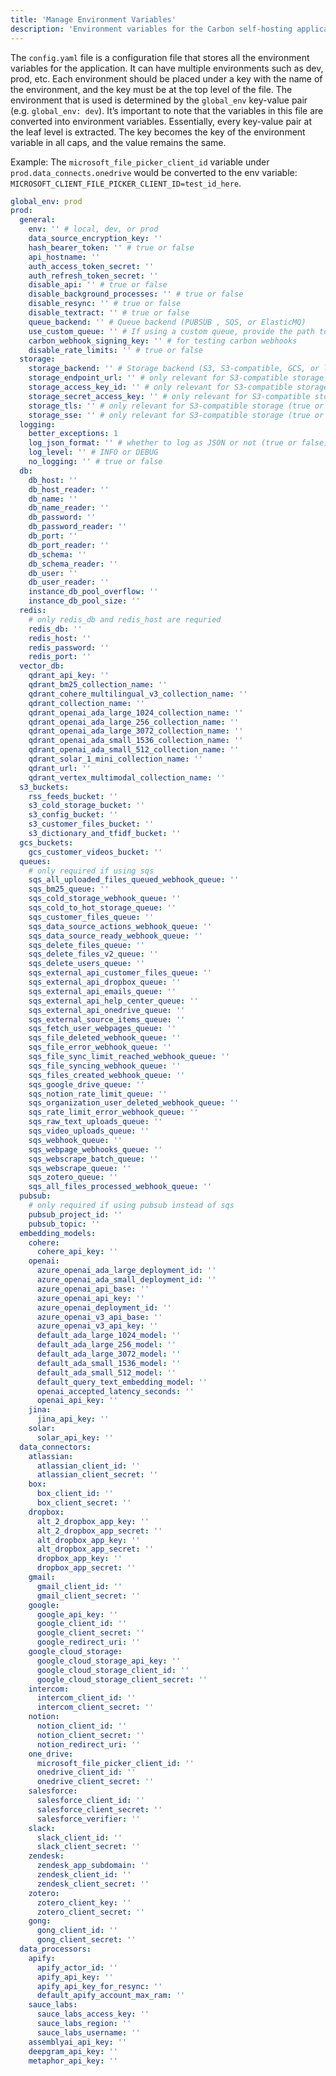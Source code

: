 ```yaml
---
title: 'Manage Environment Variables'
description: 'Environment variables for the Carbon self-hosting application to be passed as a `yaml` file.'
---
```


The `config.yaml` file is a configuration file that stores all the environment variables for the application. It can have multiple environments such as dev, prod, etc. Each environment should be placed under a key with the name of the environment, and the key must be at the top level of the file. The environment that is used is determined by the `global_env` key-value pair (e.g. `global_env: dev`). It’s important to note that the variables in this file are converted into environment variables. Essentially, every key-value pair at the leaf level is extracted. The key becomes the key of the environment variable in all caps, and the value remains the same.

Example: The `microsoft_file_picker_client_id` variable under `prod.data_connects.onedrive` would be converted to the env variable: `MICROSOFT_CLIENT_FILE_PICKER_CLIENT_ID=test_id_here`.

```yaml
global_env: prod
prod:
  general:
    env: '' # local, dev, or prod
    data_source_encryption_key: ''
    hash_bearer_token: '' # true or false
    api_hostname: ''
    auth_access_token_secret: ''
    auth_refresh_token_secret: ''
    disable_api: '' # true or false
    disable_background_processes: '' # true or false
    disable_resync: '' # true or false
    disable_textract: '' # true or false
    queue_backend: '' # Queue backend (PUBSUB , SQS, or ElasticMQ)
    use_custom_queue: '' # If using a custom queue, provide the path to the file it's implemented in.
    carbon_webhook_signing_key: '' # for testing carbon webhooks
    disable_rate_limits: '' # true or false
  storage:
    storage_backend: '' # Storage backend (S3, S3-compatible, GCS, or local)
    storage_endpoint_url: '' # only relevant for S3-compatible storage
    storage_access_key_id: '' # only relevant for S3-compatible storage
    storage_secret_access_key: '' # only relevant for S3-compatible storage
    storage_tls: '' # only relevant for S3-compatible storage (true or false)
    storage_sse: '' # only relevant for S3-compatible storage (true or false)
  logging:
    better_exceptions: 1
    log_json_format: '' # whether to log as JSON or not (true or false)
    log_level: '' # INFO or DEBUG
    no_logging: '' # true or false
  db:
    db_host: ''
    db_host_reader: ''
    db_name: ''
    db_name_reader: ''
    db_password: ''
    db_password_reader: ''
    db_port: ''
    db_port_reader: ''
    db_schema: ''
    db_schema_reader: ''
    db_user: ''
    db_user_reader: ''
    instance_db_pool_overflow: ''
    instance_db_pool_size: ''
  redis:
    # only redis_db and redis_host are requried
    redis_db: ''
    redis_host: ''
    redis_password: ''
    redis_port: ''
  vector_db:
    qdrant_api_key: ''
    qdrant_bm25_collection_name: ''
    qdrant_cohere_multilingual_v3_collection_name: ''
    qdrant_collection_name: ''
    qdrant_openai_ada_large_1024_collection_name: ''
    qdrant_openai_ada_large_256_collection_name: ''
    qdrant_openai_ada_large_3072_collection_name: ''
    qdrant_openai_ada_small_1536_collection_name: ''
    qdrant_openai_ada_small_512_collection_name: ''
    qdrant_solar_1_mini_collection_name: ''
    qdrant_url: ''
    qdrant_vertex_multimodal_collection_name: ''
  s3_buckets:
    rss_feeds_bucket: ''
    s3_cold_storage_bucket: ''
    s3_config_bucket: ''
    s3_customer_files_bucket: ''
    s3_dictionary_and_tfidf_bucket: ''
  gcs_buckets:
    gcs_customer_videos_bucket: ''
  queues:
    # only required if using sqs
    sqs_all_uploaded_files_queued_webhook_queue: ''
    sqs_bm25_queue: ''
    sqs_cold_storage_webhook_queue: ''
    sqs_cold_to_hot_storage_queue: ''
    sqs_customer_files_queue: ''
    sqs_data_source_actions_webhook_queue: ''
    sqs_data_source_ready_webhook_queue: ''
    sqs_delete_files_queue: ''
    sqs_delete_files_v2_queue: ''
    sqs_delete_users_queue: ''
    sqs_external_api_customer_files_queue: ''
    sqs_external_api_dropbox_queue: ''
    sqs_external_api_emails_queue: ''
    sqs_external_api_help_center_queue: ''
    sqs_external_api_onedrive_queue: ''
    sqs_external_source_items_queue: ''
    sqs_fetch_user_webpages_queue: ''
    sqs_file_deleted_webhook_queue: ''
    sqs_file_error_webhook_queue: ''
    sqs_file_sync_limit_reached_webhook_queue: ''
    sqs_file_syncing_webhook_queue: ''
    sqs_files_created_webhook_queue: ''
    sqs_google_drive_queue: ''
    sqs_notion_rate_limit_queue: ''
    sqs_organization_user_deleted_webhook_queue: ''
    sqs_rate_limit_error_webhook_queue: ''
    sqs_raw_text_uploads_queue: ''
    sqs_video_uploads_queue: ''
    sqs_webhook_queue: ''
    sqs_webpage_webhooks_queue: ''
    sqs_webscrape_batch_queue: ''
    sqs_webscrape_queue: ''
    sqs_zotero_queue: ''
    sqs_all_files_processed_webhook_queue: ''
  pubsub:
    # only required if using pubsub instead of sqs
    pubsub_project_id: ''
    pubsub_topic: ''
  embedding_models:
    cohere:
      cohere_api_key: ''
    openai:
      azure_openai_ada_large_deployment_id: ''
      azure_openai_ada_small_deployment_id: ''
      azure_openai_api_base: ''
      azure_openai_api_key: ''
      azure_openai_deployment_id: ''
      azure_openai_v3_api_base: ''
      azure_openai_v3_api_key: ''
      default_ada_large_1024_model: ''
      default_ada_large_256_model: ''
      default_ada_large_3072_model: ''
      default_ada_small_1536_model: ''
      default_ada_small_512_model: ''
      default_query_text_embedding_model: ''
      openai_accepted_latency_seconds: ''
      openai_api_key: ''
    jina:
      jina_api_key: ''
    solar:
      solar_api_key: ''
  data_connectors:
    atlassian:
      atlassian_client_id: ''
      atlassian_client_secret: ''
    box:
      box_client_id: ''
      box_client_secret: ''
    dropbox:
      alt_2_dropbox_app_key: ''
      alt_2_dropbox_app_secret: ''
      alt_dropbox_app_key: ''
      alt_dropbox_app_secret: ''
      dropbox_app_key: ''
      dropbox_app_secret: ''
    gmail:
      gmail_client_id: ''
      gmail_client_secret: ''
    google:
      google_api_key: ''
      google_client_id: ''
      google_client_secret: ''
      google_redirect_uri: ''
    google_cloud_storage:
      google_cloud_storage_api_key: ''
      google_cloud_storage_client_id: ''
      google_cloud_storage_client_secret: ''
    intercom:
      intercom_client_id: ''
      intercom_client_secret: ''
    notion:
      notion_client_id: ''
      notion_client_secret: ''
      notion_redirect_uri: ''
    one_drive:
      microsoft_file_picker_client_id: ''
      onedrive_client_id: ''
      onedrive_client_secret: ''
    salesforce:
      salesforce_client_id: ''
      salesforce_client_secret: ''
      salesforce_verifier: ''
    slack:
      slack_client_id: ''
      slack_client_secret: ''
    zendesk:
      zendesk_app_subdomain: ''
      zendesk_client_id: ''
      zendesk_client_secret: ''
    zotero:
      zotero_client_key: ''
      zotero_client_secret: ''
    gong:
      gong_client_id: ''
      gong_client_secret: ''
  data_processors:
    apify:
      apify_actor_id: ''
      apify_api_key: ''
      apify_api_key_for_resync: ''
      default_apify_account_max_ram: ''
    sauce_labs:
      sauce_labs_access_key: ''
      sauce_labs_region: ''
      sauce_labs_username: ''
    assemblyai_api_key: ''
    deepgram_api_key: ''
    metaphor_api_key: ''
```
